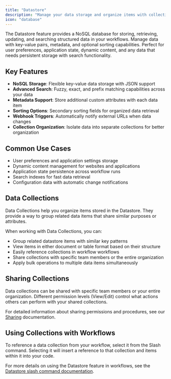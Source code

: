 ```yaml
---
title: "Datastore"
description: "Manage your data storage and organize items with collections"
icon: "database"
---
```


The Datastore feature provides a NoSQL database for storing, retrieving, updating, and searching structured data in your workflows. Manage data with key-value pairs, metadata, and optional sorting capabilities. Perfect for user preferences, application state, dynamic content, and any data that needs persistent storage with search functionality.

## Key Features

- **NoSQL Storage**: Flexible key-value data storage with JSON support
- **Advanced Search**: Fuzzy, exact, and prefix matching capabilities across your data
- **Metadata Support**: Store additional custom attributes with each data item
- **Sorting Options**: Secondary sorting fields for organized data retrieval
- **Webhook Triggers**: Automatically notify external URLs when data changes
- **Collection Organization**: Isolate data into separate collections for better organization

## Common Use Cases

- User preferences and application settings storage
- Dynamic content management for websites and applications
- Application state persistence across workflow runs
- Search indexes for fast data retrieval
- Configuration data with automatic change notifications

## Data Collections

Data Collections help you organize items stored in the Datastore. They provide a way to group related data items that share similar purposes or attributes.

When working with Data Collections, you can:

- Group related datastore items with similar key patterns
- View items in either document or table format based on their structure
- Easily reference collections in workflow workflows
- Share collections with specific team members or the entire organization
- Apply bulk operations to multiple data items simultaneously

## Sharing Collections

Data collections can be shared with specific team members or your entire organization. Different permission levels (View/Edit) control what actions others can perform with your shared collections.

For detailed information about sharing permissions and procedures, see our [Sharing](/essentials/sharing) documentation.

## Using Collections with Workflows

To reference a data collection from your workflow, select it from the Slash command. Selecting it will insert a reference to that collection and items within it into your code.

For more details on using the Datastore feature in workflows, see the [Datastore slash command documentation](/slash-commands/datastore). 